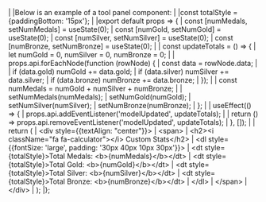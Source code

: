 <framework-specific-section frameworks="react">
|
|Below is an example of a tool panel component:
|
</framework-specific-section>

<framework-specific-section frameworks="react">
<snippet transform={false} language="jsx">
|const totalStyle = {paddingBottom: '15px'};
|
|export default props => {
|    const [numMedals, setNumMedals] = useState(0);
|    const [numGold, setNumGold] = useState(0);
|    const [numSilver, setNumSilver] = useState(0);
|    const [numBronze, setNumBronze] = useState(0);
|
|    const updateTotals = () => {
|        let numGold = 0, numSilver = 0, numBronze = 0;
|
|        props.api.forEachNode(function (rowNode) {
|            const data = rowNode.data;
|
|            if (data.gold) numGold += data.gold;
|            if (data.silver) numSilver += data.silver;
|            if (data.bronze) numBronze += data.bronze;
|        });
|
|        const numMedals = numGold + numSilver + numBronze;
|
|        setNumMedals(numMedals);
|        setNumGold(numGold);
|        setNumSilver(numSilver);
|        setNumBronze(numBronze);
|    };
|
|    useEffect(() => {
|        props.api.addEventListener('modelUpdated', updateTotals);
|
|        return () => props.api.removeEventListener('modelUpdated', updateTotals);
|    }, []);
|
|    return (
|        &lt;div style={{textAlign: "center"}}>
|                &lt;span>
|                    &lt;h2>&lt;i className="fa fa-calculator">&lt;/i> Custom Stats&lt;/h2>
|                    &lt;dl style={{fontSize: 'large', padding: '30px 40px 10px 30px'}}>
|                        &lt;dt style={totalStyle}>Total Medals: &lt;b>{numMedals}&lt;/b>&lt;/dt>
|                        &lt;dt style={totalStyle}>Total Gold: &lt;b>{numGold}&lt;/b>&lt;/dt>
|                        &lt;dt style={totalStyle}>Total Silver: &lt;b>{numSilver}&lt;/b>&lt;/dt>
|                        &lt;dt style={totalStyle}>Total Bronze: &lt;b>{numBronze}&lt;/b>&lt;/dt>
|                    &lt;/dl>
|                &lt;/span>
|        &lt;/div>
|    );
|};
</snippet>
</framework-specific-section>
